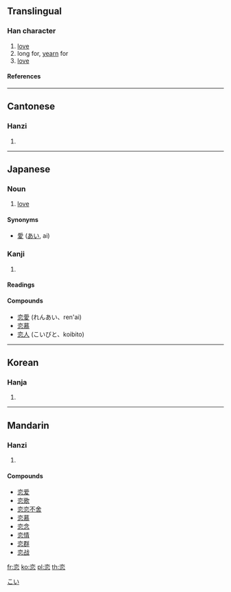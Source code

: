 {{see|戀}}

==Translingual==
===Han character===
{{Han char|rn=61|rad=心|as=06|sn=10|four=|canj=卜金心 (YCP)}}
# [[love]]
# long for, [[yearn]] for
# [[love]]
====References====
{{Han ref|kx=0383.360|dkj=10537|dj=0714.120|hdz=42292.070|uh=604B|ud=24651}}
----
==Cantonese==
===Hanzi===
{{yue-hanzi|jyut=|y=lyun2, lyun5}}
# {{defn|Cantonese}}
----
== Japanese ==

===Noun===
{{janoun|こい|koi}}
# [[love]]

====Synonyms====
* [[愛]] ([[あい]], ai)

===Kanji===
{{ja-kanji|grade=|rs=心06}}
# {{defn|Japanese}} 
====Readings====
{{ja-readings|on=[[れん]] (ren)|kun=[[こい]] (koi), [[こいしい]] ([[恋しい]], koishii), [[こう]] ([[恋う]], kou<!--not "kō"-->)}}

====Compounds====
*[[恋愛]] (れんあい、ren'ai)
*[[恋慕]]
*[[恋人]] (こいびと、koibito)
----
==Korean==
===Hanja===
{{ko-hanja|hangeul=련>연|eumhun=|rv=ryeon>yeon|mr=ryŏn>yŏn|y=lyen>yen}}
# {{defn|Korean}}




[[Category:Japanese nouns|こい]]
----
==Mandarin==
===Hanzi===
{{cmn-hanzi|tra=戀|pin=[[liàn]] (lian4)|wg=lien<sup>4</sup>}}
# {{defn|Mandarin}}

====Compounds====
*[[恋爱]]
*[[恋歌]]
*[[恋恋不舍]]
*[[恋慕]]
*[[恋念]]
*[[恋情]]
*[[恋群]]
*[[恋战]]

[[fr:恋]]
[[ko:恋]]
[[pl:恋]]
[[th:恋]]
